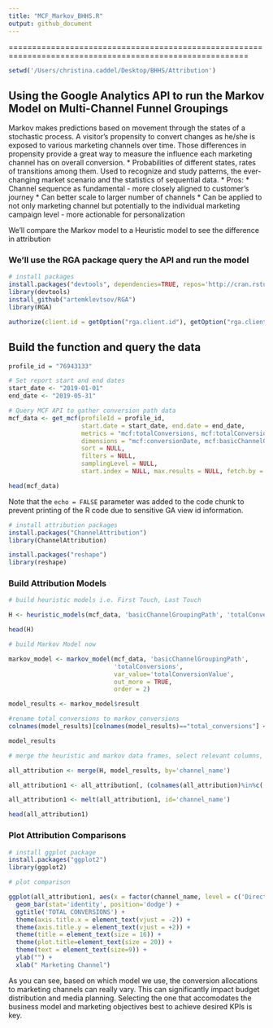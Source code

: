 ```yaml
---
title: "MCF_Markov_BHHS.R"
output: github_document
---
```

=========================================================================================================

```r
setwd('/Users/christina.caddel/Desktop/BHHS/Attribution')
```

## Using the Google Analytics API to run the Markov Model on Multi-Channel Funnel Groupings

Markov makes predictions based on movement through the states of a stochastic process. A visitor’s propensity to convert changes as he/she is exposed to various marketing channels over time. Those differences in propensity provide a great way to measure the influence each marketing channel has on overall conversion.
* Probabilities of different states, rates of transitions among them. Used to recognize and study patterns, the ever-changing market scenario and the statistics of sequential data.
* Pros:
    * Channel sequence as fundamental - more closely aligned to customer’s journey
    * Can better scale to larger number of channels 
    * Can be applied to not only marketing channel but potentially to the individual marketing campaign level - more actionable for personalization
    
We'll compare the Markov model to a Heuristic model to see the difference in attribution
    
### We'll use the RGA package query the API and run the model

```r
# install packages
install.packages("devtools", dependencies=TRUE, repos='http://cran.rstudio.com/')
library(devtools)
install_github("artemklevtsov/RGA")
library(RGA)

authorize(client.id = getOption("rga.client.id"), getOption("rga.client.secret"))
```

## Build the function and query the data

```r

profile_id = "76943133"

```

```r

# Set report start and end dates
start_date <- "2019-01-01"
end_date <- "2019-05-31"

# Query MCF API to gather conversion path data
mcf_data <- get_mcf(profileId = profile_id, 
                    start.date = start_date, end.date = end_date, 
                    metrics = "mcf:totalConversions, mcf:totalConversionValue", 
                    dimensions = "mcf:conversionDate, mcf:basicChannelGroupingPath", 
                    sort = NULL,
                    filters = NULL, 
                    samplingLevel = NULL, 
                    start.index = NULL, max.results = NULL, fetch.by = NULL)

head(mcf_data)
```

Note that the `echo = FALSE` parameter was added to the code chunk to prevent printing of the R code due to sensitive GA view id information.

```r
# install attribution packages
install.packages("ChannelAttribution")
library(ChannelAttribution)

install.packages("reshape")
library(reshape)
```

### Build Attribution Models

```r
# build heuristic models i.e. First Touch, Last Touch

H <- heuristic_models(mcf_data, 'basicChannelGroupingPath', 'totalConversions', var_value='totalConversionValue')

head(H)
```

```r
# build Markov Model now

markov_model <- markov_model(mcf_data, 'basicChannelGroupingPath', 
                             'totalConversions', 
                             var_value='totalConversionValue',
                             out_more = TRUE,
                             order = 2)

model_results <- markov_model$result

#rename total_conversions to markov_conversions
colnames(model_results)[colnames(model_results)=="total_conversions"] <- "markov_conversions"

model_results
```

```r
# merge the heuristic and markov data frames, select relevant columns, rename columns, and transform into a dataframe that ggplot2 can use to graph the outcome comparisons

all_attribution <- merge(H, model_results, by='channel_name') 

all_attribution1 <- all_attribution[, (colnames(all_attribution)%in%c('channel_name', 'first_touch_conversions', 'last_touch_conversions', 'linear_touch_conversions', 'markov_conversions'))]

all_attribution1 <- melt(all_attribution1, id='channel_name')

head(all_attribution1)
```

### Plot Attribution Comparisons

```r
# install ggplot package
install.packages("ggplot2")
library(ggplot2)

```

```r
# plot comparison

ggplot(all_attribution1, aes(x = factor(channel_name, level = c('Direct','Paid Search','Organic Search','Other Advertising','Referral','Social Network','Display','Email','(unavailable)')), value, fill = variable)) +
  geom_bar(stat='identity', position='dodge') +
  ggtitle('TOTAL CONVERSIONS') + 
  theme(axis.title.x = element_text(vjust = -2)) +
  theme(axis.title.y = element_text(vjust = +2)) +
  theme(title = element_text(size = 16)) +
  theme(plot.title=element_text(size = 20)) +
  theme(text = element_text(size=9)) +
  ylab("") +
  xlab(" Marketing Channel")
```


As you can see, based on which model we use, the conversion allocations to marketing channels can really vary. This can significantly impact budget distribution and media planning. Selecting the one that accomodates the business model and marketing objectives best to achieve desired KPIs is key.
